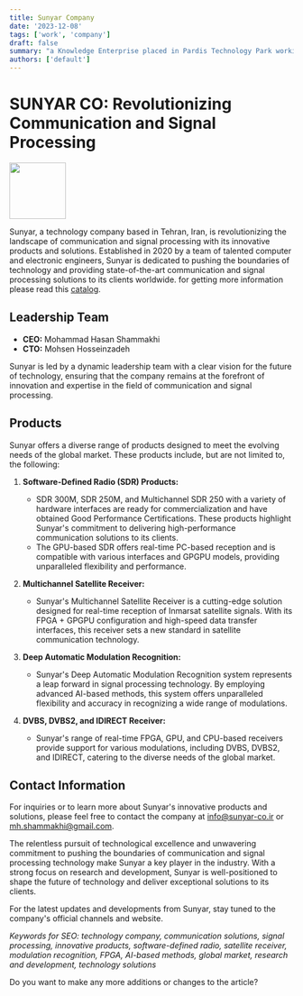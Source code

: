 ```yaml
---
title: Sunyar Company
date: '2023-12-08'
tags: ['work', 'company']
draft: false
summary: "a Knowledge Enterprise placed in Pardis Technology Park working on AI and HPC in communication systems"
authors: ['default']
---
```


# SUNYAR CO: Revolutionizing Communication and Signal Processing

<img width="100px" src="https://github.com/MohammadRaziei/binary-assets/releases/download/blog--work/sunyar.svg">

Sunyar, a technology company based in Tehran, Iran, is revolutionizing the landscape of communication and signal processing with its innovative products and solutions. Established in 2020 by a team of talented computer and electronic engineers, Sunyar is dedicated to pushing the boundaries of technology and providing state-of-the-art communication and signal processing solutions to its clients worldwide. for getting more information please read this [catalog](https://github.com/MohammadRaziei/binary-assets/releases/download/blog--work/Sunyar_V2.pdf).

## Leadership Team
- **CEO:** Mohammad Hasan Shammakhi
- **CTO:** Mohsen Hosseinzadeh

Sunyar is led by a dynamic leadership team with a clear vision for the future of technology, ensuring that the company remains at the forefront of innovation and expertise in the field of communication and signal processing.

## Products
Sunyar offers a diverse range of products designed to meet the evolving needs of the global market. These products include, but are not limited to, the following:

1. **Software-Defined Radio (SDR) Products:**
   - SDR 300M, SDR 250M, and Multichannel SDR 250 with a variety of hardware interfaces are ready for commercialization and have obtained Good Performance Certifications. These products highlight Sunyar's commitment to delivering high-performance communication solutions to its clients.
   - The GPU-based SDR offers real-time PC-based reception and is compatible with various interfaces and GPGPU models, providing unparalleled flexibility and performance.

2. **Multichannel Satellite Receiver:**
   - Sunyar's Multichannel Satellite Receiver is a cutting-edge solution designed for real-time reception of Inmarsat satellite signals. With its FPGA + GPGPU configuration and high-speed data transfer interfaces, this receiver sets a new standard in satellite communication technology.

3. **Deep Automatic Modulation Recognition:**
   - Sunyar's Deep Automatic Modulation Recognition system represents a leap forward in signal processing technology. By employing advanced AI-based methods, this system offers unparalleled flexibility and accuracy in recognizing a wide range of modulations.

4. **DVBS, DVBS2, and IDIRECT Receiver:**
   - Sunyar's range of real-time FPGA, GPU, and CPU-based receivers provide support for various modulations, including DVBS, DVBS2, and IDIRECT, catering to the diverse needs of the global market.

## Contact Information
For inquiries or to learn more about Sunyar's innovative products and solutions, please feel free to contact the company at [info@sunyar-co.ir](mailto:info@sunyar-co.ir) or [mh.shammakhi@gmail.com](mailto:mh.shammakhi@gmail.com).

The relentless pursuit of technological excellence and unwavering commitment to pushing the boundaries of communication and signal processing technology make Sunyar a key player in the industry. With a strong focus on research and development, Sunyar is well-positioned to shape the future of technology and deliver exceptional solutions to its clients.

For the latest updates and developments from Sunyar, stay tuned to the company's official channels and website.

*Keywords for SEO: technology company, communication solutions, signal processing, innovative products, software-defined radio, satellite receiver, modulation recognition, FPGA, AI-based methods, global market, research and development, technology solutions*

Do you want to make any more additions or changes to the article?